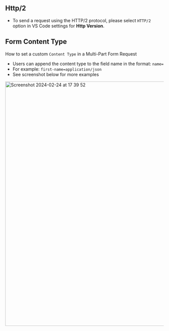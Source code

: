 


## Http/2

- To send a request using the HTTP/2 protocol, please select `HTTP/2` option in VS Code settings for **Http Version**.


## Form Content Type
How to set a custom `Content Type` in a Multi-Part Form Request

- Users can append the content type to the field name in the format: `name=`
- For example: `first-name=application/json`
- See screenshot below for more examples

<img width="775" alt="Screenshot 2024-02-24 at 17 39 52" src="https://github.com/rangav/thunder-client-support/assets/8637550/dbd7450f-1330-48ca-9f25-b4aaa3ac490d" />
